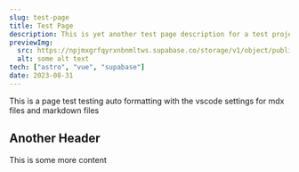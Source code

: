 ```yaml
---
slug: test-page
title: Test Page
description: This is yet another test page description for a test project to build out the projects page on my site
previewImg:
  src: https://npjmxgrfqyrxnbnmltws.supabase.co/storage/v1/object/public/images/work/Account_Messages.webp?t=2023-08-06T05%3A54%3A08.666Z
  alt: some alt text
tech: ["astro", "vue", "supabase"]
date: 2023-08-31
---
```


This is a page test testing auto formatting with the vscode settings for mdx files and markdown files

## Another Header

This is some more content
